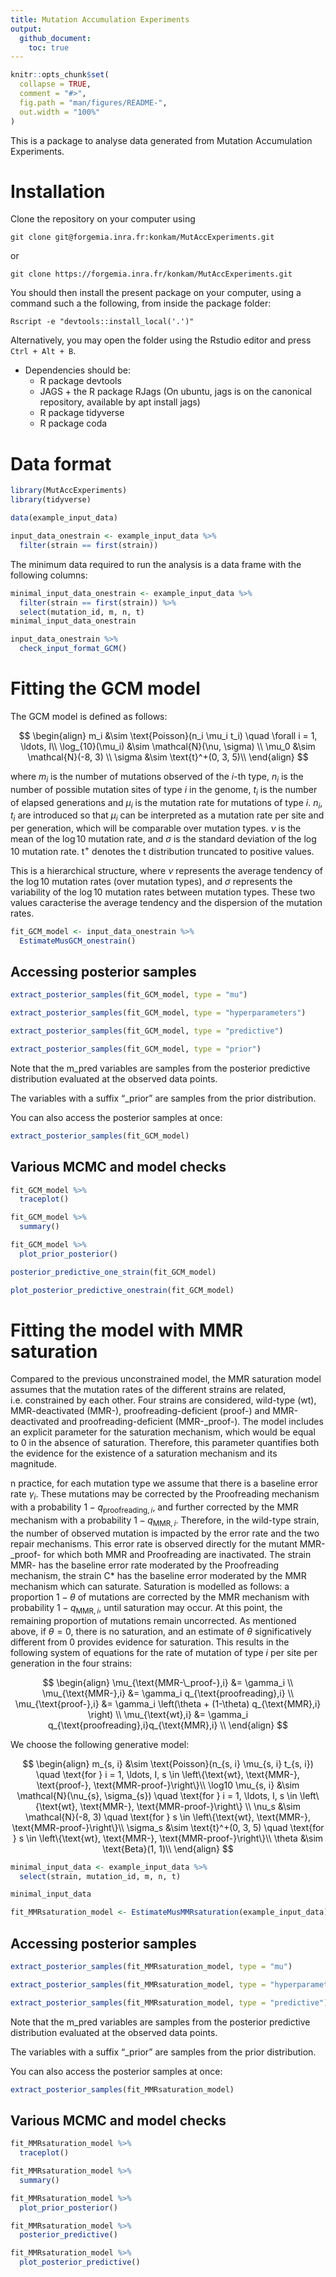 ```yaml
---
title: Mutation Accumulation Experiments
output: 
  github_document:
    toc: true
---
```


<!-- README.md is generated from README.Rmd. Please edit that file -->

```r
knitr::opts_chunk$set(
  collapse = TRUE,
  comment = "#>",
  fig.path = "man/figures/README-",
  out.width = "100%"
)
```

This is a package to analyse data generated from Mutation Accumulation Experiments. 


# Installation

Clone the repository on your computer using

```
git clone git@forgemia.inra.fr:konkam/MutAccExperiments.git
```

or 

```
git clone https://forgemia.inra.fr/konkam/MutAccExperiments.git

```

You should then install the present package on your computer, using a command such a the following, from inside the package folder:


```
Rscript -e "devtools::install_local('.')"
```

Alternatively, you may open the folder using the Rstudio editor and press `Ctrl + Alt + B`.


- Dependencies should be:
    - R package devtools
    - JAGS + the R package RJags (On ubuntu, jags is on the canonical repository, available by apt install jags)
    - R package tidyverse
    - R package coda

# Data format


```r
library(MutAccExperiments)
library(tidyverse)
```

```r
data(example_input_data)

input_data_onestrain <- example_input_data %>%
  filter(strain == first(strain))
```

The minimum data required to run the analysis is a data frame with the following columns:

```r
minimal_input_data_onestrain <- example_input_data %>%
  filter(strain == first(strain)) %>%
  select(mutation_id, m, n, t)
minimal_input_data_onestrain
```

```r
input_data_onestrain %>%
  check_input_format_GCM()
```


# Fitting the GCM model

The GCM model is defined as follows:

$$
\begin{align}
m_i &\sim \text{Poisson}(n_i \mu_i t_i) \quad \forall i = 1, \ldots, I\\
\log_{10}(\mu_i) &\sim \mathcal{N}(\nu, \sigma) \\
\mu_0 &\sim \mathcal{N}(-8, 3) \\
\sigma &\sim \text{t}^+(0, 3, 5)\\
\end{align}
$$

where $m_i$ is the number of mutations observed of the $i$-th type, $n_i$ is the number of possible mutation sites of type $i$ in the genome, $t_i$ is the number of
elapsed generations and $\mu_i$ is the mutation rate for mutations of type $i$. $n_i, t_i$ are introduced so that $\mu_i$ can be interpreted as a mutation rate per site and
per generation, which will be comparable over mutation types. $\nu$ is the mean of the $\log10$ mutation rate, and $\sigma$ is the standard deviation of the $\log10$ mutation rate.
$\text{t}^+$ denotes the t distribution truncated to positive values.

This is a hierarchical structure, where $\nu$ represents the average tendency of the $\log10$ mutation rates (over mutation
types), and $\sigma$ represents the variability of the $\log10$ mutation rates between mutation types. These two values caracterise the average tendency and the dispersion of the mutation
rates.

```r
fit_GCM_model <- input_data_onestrain %>%
  EstimateMusGCM_onestrain()
```

## Accessing posterior samples

```r
extract_posterior_samples(fit_GCM_model, type = "mu")
```

```r
extract_posterior_samples(fit_GCM_model, type = "hyperparameters")
```

```r
extract_posterior_samples(fit_GCM_model, type = "predictive")
```

```r
extract_posterior_samples(fit_GCM_model, type = "prior")
```

Note that the m_pred variables are samples from the posterior predictive distribution evaluated at the observed data points.

The variables with a suffix "_prior" are samples from the prior distribution.

You can also access the posterior samples at once:

```r
extract_posterior_samples(fit_GCM_model)
```

## Various MCMC and model checks

```r
fit_GCM_model %>%
  traceplot()
```

```r
fit_GCM_model %>%
  summary()
```
```r
fit_GCM_model %>%
  plot_prior_posterior()
```

```r
posterior_predictive_one_strain(fit_GCM_model)
```
```r
plot_posterior_predictive_onestrain(fit_GCM_model)
```


# Fitting the model with MMR saturation

Compared to the previous unconstrained model, the MMR saturation model assumes that the mutation rates of the different
strains are related, i.e. constrained by each other. Four strains are considered, wild-type (wt), MMR-deactivated (MMR-), proofreading-deficient (proof-) and MMR-deactivated and proofreading-deficient (MMR-_proof-).
The model includes an explicit parameter for the
saturation mechanism, which would be equal to 0 in the absence of saturation. Therefore, this
parameter quantifies both the evidence for the existence of a saturation mechanism and its
magnitude.

n practice, for each mutation type we assume that there is a baseline error rate $\gamma_i$. These mutations may
be corrected by the Proofreading mechanism with a probability $1-q_{\text{proofreading},i}$, and further
corrected by the MMR mechanism with a probability $1-q_{\text{MMR},i}$. Therefore, in the wild-type strain,
the number of observed mutation is impacted by the error rate and the two repair mechanisms. This
error rate is observed directly for the mutant MMR-_proof- for which both MMR and Proofreading are inactivated.
The strain MMR- has the baseline error rate moderated by the Proofreading mechanism, the strain
C* has the baseline error moderated by the MMR mechanism which can saturate. Saturation is
modelled as follows: a proportion $1-\theta$ of mutations are corrected by the MMR mechanism with
probability  $1-q_{\text{MMR},i}$, until saturation may occur. At this point, the remaining proportion of
mutations remain uncorrected. As mentioned above, if $\theta=0$, there is no saturation, and an estimate
of $\theta$ significatively different from 0 provides evidence for saturation. This results in the following
system of equations for the rate of mutation of type $i$ per site
per generation in the four strains:

$$
\begin{align}
\mu_{\text{MMR-\_proof-},i} &= \gamma_i \\
\mu_{\text{MMR-},i} &= \gamma_i q_{\text{proofreading},i} \\
\mu_{\text{proof-},i} &= \gamma_i \left(\theta + (1-\theta) q_{\text{MMR},i} \right) \\
\mu_{\text{wt},i} &= \gamma_i q_{\text{proofreading},i}q_{\text{MMR},i} \\
\end{align}
$$

We choose the following generative model:

$$
\begin{align}
m_{s, i} &\sim \text{Poisson}(n_{s, i} \mu_{s, i} t_{s, i}) \quad \text{for } i = 1, \ldots, I, s \in \left\{\text{wt}, \text{MMR-}, \text{proof-}, \text{MMR-proof-}\right\}\\
\log10 \mu_{s, i} &\sim \mathcal{N}(\nu_{s}, \sigma_{s})  \quad \text{for } i = 1, \ldots, I, s \in \left\{\text{wt}, \text{MMR-}, \text{MMR-proof-}\right\} \\
\nu_s &\sim \mathcal{N}(-8, 3) \quad \text{for } s \in \left\{\text{wt}, \text{MMR-}, \text{MMR-proof-}\right\}\\
\sigma_s &\sim \text{t}^+(0, 3, 5) \quad \text{for } s \in \left\{\text{wt}, \text{MMR-}, \text{MMR-proof-}\right\}\\
\theta &\sim \text{Beta}(1, 1)\\
\end{align}
$$

```r
minimal_input_data <- example_input_data %>%
  select(strain, mutation_id, m, n, t)

minimal_input_data
```

```r
fit_MMRsaturation_model <- EstimateMusMMRsaturation(example_input_data)
```

## Accessing posterior samples

```r
extract_posterior_samples(fit_MMRsaturation_model, type = "mu")
```

```r
extract_posterior_samples(fit_MMRsaturation_model, type = "hyperparameters")
```

```r
extract_posterior_samples(fit_MMRsaturation_model, type = "predictive")
```

Note that the m_pred variables are samples from the posterior predictive distribution evaluated at the observed data points.

The variables with a suffix "_prior" are samples from the prior distribution.

You can also access the posterior samples at once:

```r
extract_posterior_samples(fit_MMRsaturation_model)
```

## Various MCMC and model checks

```r
fit_MMRsaturation_model %>%
  traceplot()
```

```r
fit_MMRsaturation_model %>%
  summary()
```

```r
fit_MMRsaturation_model %>%
  plot_prior_posterior()
```

```r
fit_MMRsaturation_model %>%
  posterior_predictive()
```


```r
fit_MMRsaturation_model %>%
  plot_posterior_predictive()
```

